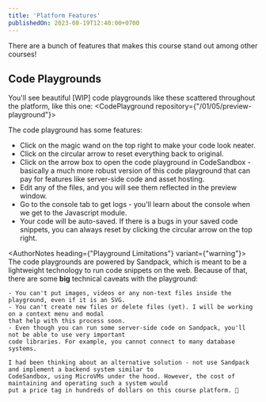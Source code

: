 ```yaml
---
title: 'Platform Features'
publishedOn: 2023-08-19T12:40:00+0700
---
```


There are a bunch of features that makes this course stand out among other courses!

## Code Playgrounds

You'll see beautiful [WIP] code playgrounds like these scattered throughout the platform, like this one:
<CodePlayground repository={"/01/05/preview-playground"}></CodePlayground>

The code playground has some features:
- Click on the magic wand on the top right to make your code look neater.
- Click on the circular arrow to reset everything back to original.
- Click on the arrow box to open the code playground in CodeSandbox - basically a much more robust version of
this code playground that can pay for features like server-side code and asset hosting.
- Edit any of the files, and you will see them reflected in the preview window.
- Go to the console tab to get logs - you'll learn about the console when we get to the Javascript module.
- Your code will be auto-saved. If there is a bugs in your saved code snippets, you can always reset by clicking the
circular arrow on the top right.

<AuthorNotes heading={"Playground Limitations"} variant={"warning"}>
    The code playgrounds are powered by Sandpack, which is meant to be a lightweight technology to run code snippets on the web.
    Because of that, there are some **big** technical caveats with the playground:

    - You can't put images, videos or any non-text files inside the playground, even if it is an SVG.
    - You can't create new files or delete files (yet). I will be working on a context menu and modal
    that help with this process soon.
    - Even though you can run some server-side code on Sandpack, you'll not be able to use very important
    code libraries. For example, you cannot connect to many database systems.

    I had been thinking about an alternative solution - not use Sandpack and implement a backend system similar to
    CodeSandbox, using MicroVMs under the hood. However, the cost of maintaining and operating such a system would
    put a price tag in hundreds of dollars on this course platform. 🥵
</AuthorNotes>
